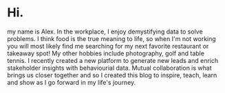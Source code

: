 # Hi.
my name is Alex. In the workplace, I enjoy demystifying data to solve problems. I think food is the true meaning to life, so when I'm not working you will most likely find me searching for my next favorite restaurant or takeaway spot! My other hobbies include photography, golf and table tennis. I recently created a new platform to generate new leads and enrich stakeholder insights with behaviourial data. Mutual collaboration is what brings us closer together and so I created this blog to inspire, teach, learn and show as I go forward in my life's journey.